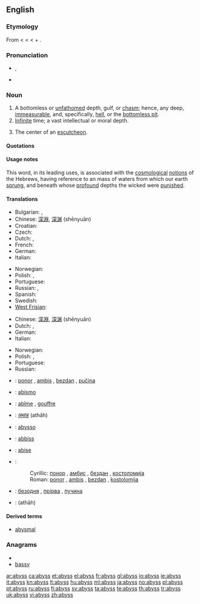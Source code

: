 {{wikipedia}}
==English==

===Etymology===
From {{etyl|enm}} {{term|abissus|lang=enm}} < {{etyl|la}} {{term|abyssus||a bottomless gulf|lang=la}} < {{etyl|grc}} {{term|sc=polytonic|ἄβυσσος||tr=abyssos|bottomless|lang=grc}} < {{term|sc=polytonic|ἀ-||tr=a-|not|lang=grc}}+ {{term|sc=polytonic|βυσσός||tr=bysso|depth|lang=grc}}.

===Pronunciation===
* {{enPR|ə-bĭs'}}, {{IPA|/əˈbɪs/}} {{SAMPA|/@"bIs/}}
* {{audio|en-us-abyss.ogg|Audio (US)}}

===Noun===
{{en-noun|es}}

# A bottomless or [[unfathomed]] depth, gulf, or [[chasm]]; hence, any deep, [[immeasurable]], and, specifically, [[hell]], or the [[bottomless pit]].
# [[infinite|Infinite]] time; a vast intellectual or moral depth.
# {{heraldry}} The center of an [[escutcheon]].

====Quotations====
{{seeCites}}

====Usage notes====
This word, in its leading uses, is associated with the [[cosmological]] [[notions]] of the Hebrews, having reference to an {{term|illimitable}} mass of waters from which our earth [[sprung]], and beneath whose [[profound]] depths the wicked were [[punished]].

====Translations====
{{trans-top|a bottomless or unfathomed depth}}
* Bulgarian: {{t+|bg|бездна}},  {{t+|bg|пропаст}}
* Chinese: [[深淵]], [[深渊]] (shēnyuān)
* Croatian: {{t+|hr|bezdan|m}}
* Czech: {{t-|cs|propast|f}}
* Dutch: {{t+|nl|afgrond|m}}, {{t+|nl|ravijn|n}}
* French: {{t|fr|précipice|m}}
* German: {{t+|de|Abgrund|m}}
* Italian: {{t+|it|abisso|m}}
{{trans-mid}}
* Norwegian: {{t+|no|avgrunn|m}}
* Polish: {{t+|pl|otchłań|f}}, {{t+|pl|przepaść|f}}
* Portuguese: {{t+|pt|abismo|m}}
* Russian: {{t+|ru|бездна|f|tr=bézdna}}, {{t+|ru|пучина|f|tr=pučína}} {{qualifier|sea}}
* Spanish: {{t+|es|abismo|m}}
* Swedish: {{t|sv|avgrund}}
* [[West Frisian]]: {{t+|fy|ôfgrûn|c|xs=West Frisian}}
{{trans-bottom}}

{{trans-top|infinite time; a vast intellectual or moral depth}}
* Chinese: [[深淵]], [[深渊]] (shēnyuān)
* Dutch: {{t+|nl|afgrond|m}}, {{t+|nl|kloof|m|f}}
* German: {{t+|de|Abgrund|m}}
* Italian: {{t+|it|abisso|m}}
{{trans-mid}}
* Norwegian: {{t+|no|avgrunn|m}}
* Polish: {{t+|pl|otchłań|f}}, {{t+|pl|przepaść|f}}
* Portuguese: {{t+|pt|abismo|m}}
* Russian: {{t+|ru|бездна|f|tr=bézdna}}
{{trans-bottom}}

{{checktrans-top}}
* {{ttbc|Bosnian}}: [[ponor]] {{m}}, [[ambis]] {{m}}, [[bezdan]] {{m}}, [[pučina]] {{f}}
* {{ttbc|Esperanto}}: [[abismo]]
* {{ttbc|French}}: [[abîme]] {{m}}, [[gouffre]] {{m}}
* {{ttbc|Hindi}}: [[अथाह]] (athāh) {{m}}
* {{ttbc|Interlingua}}: [[abysso]]
{{trans-mid}}
* {{ttbc|Maltese}}: [[abbiss]] {{f}}
* {{ttbc|Novial}}: [[abise]]
* {{ttbc|Serbian}}:
*: Cyrillic: [[понор]] {{m}}, [[амбис]] {{m}}, [[бездан]] {{m}}, [[костоломија]] {{f}}
*: Roman: [[ponor]] {{m}}, [[ambis]] {{m}}, [[bezdan]] {{m}}, [[kostolomija]] {{f}}
* {{ttbc|Ukrainian}}: [[безодня]] {{f}}, [[прірва]] {{f}}, [[пучина]] {{f}}
* {{ttbc|Urdu}}: {{ur-Arab|[[اتھاہ]]}} (athāh) {{m}}
{{trans-bottom}}

====Derived terms====
* [[abysmal]]


===Anagrams===
* {{alphagram|abssy}}
* [[bassy#English|bassy]]


[[ar:abyss]]
[[ca:abyss]]
[[et:abyss]]
[[el:abyss]]
[[fr:abyss]]
[[gl:abyss]]
[[io:abyss]]
[[ie:abyss]]
[[it:abyss]]
[[kn:abyss]]
[[lt:abyss]]
[[hu:abyss]]
[[ml:abyss]]
[[ja:abyss]]
[[no:abyss]]
[[pl:abyss]]
[[pt:abyss]]
[[ru:abyss]]
[[fi:abyss]]
[[sv:abyss]]
[[ta:abyss]]
[[te:abyss]]
[[th:abyss]]
[[tr:abyss]]
[[uk:abyss]]
[[vi:abyss]]
[[zh:abyss]]